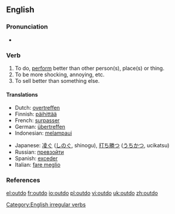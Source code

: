 ==English==

===Pronunciation===
*{{IPA|/'ɑʊtdu/}}

===Verb===
{{en-verb|outdoes|outdoing|outdid|outdone}}

# To do, [[perform]] better than other person(s), place(s) or thing.
# To be more shocking, annoying, etc.
# To sell better than something else.

====Translations====
{{top}}
*Dutch: [[overtreffen]]
*Finnish: [[päihittää]]
*French: [[surpasser]]
*German: [[übertreffen]]
*Indonesian: [[lampau|melampaui]]
{{mid}}
*Japanese: [[凌ぐ]] ([[しのぐ]], shinogu), [[打ち勝つ]] ([[うちかつ]], ucikatsu)
*Russian: [[превзойти]]
*Spanish: [[exceder]]
*Italian: [[fare meglio]]
{{bottom}}

===References===
{{R:Century 1911}}
{{R:Webster 1913}}

[[Category:English irregular verbs]]

[[el:outdo]]
[[fr:outdo]]
[[io:outdo]]
[[pl:outdo]]
[[vi:outdo]]
[[uk:outdo]]
[[zh:outdo]]